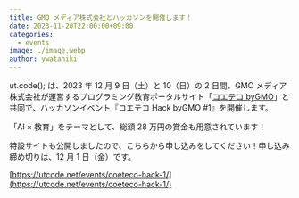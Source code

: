 ```yaml
---
title: GMO メディア株式会社とハッカソンを開催します！
date: 2023-11-20T22:00:00+09:00
categories:
  - events
image: ./image.webp
author: ywatahiki
---
```


ut.code(); は、2023 年 12 月 9 日（土）と 10（日）の 2 日間、GMO メディア株式会社が運営するプログラミング教育ポータルサイト「[コエテコ byGMO](https://coeteco.jp/)」と共同で、ハッカソンイベント『コエテコ Hack byGMO #1』を開催します。

「AI × 教育」をテーマとして、総額 28 万円の賞金も用意されています！

特設サイトも公開しましたので、こちらから申し込みをしてください！申し込み締め切りは、12 月 1 日（金）です。

[https://utcode.net/events/coeteco-hack-1/](https://utcode.net/events/coeteco-hack-1/)

